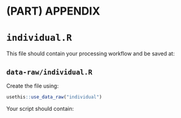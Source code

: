 # (PART) APPENDIX {#appendix} 

# `individual.R`


This file should contain your processing workflow and be saved at:

## **`data-raw/individual.R`**

Create the file using:
```r
usethis::use_data_raw("individual")
```

Your script should contain:

```r

```